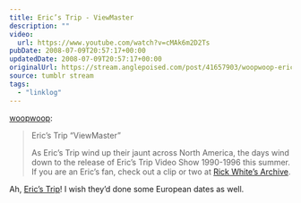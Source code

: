 ```yaml
---
title: Eric’s Trip - ViewMaster
description: ""
video:
  url: https://www.youtube.com/watch?v=cMAk6m2D2Ts
pubDate: 2008-07-09T20:57:17+00:00
updatedDate: 2008-07-09T20:57:17+00:00
originalUrl: https://stream.anglepoised.com/post/41657903/woopwoop-erics-trip-viewmaster-as-erics
source: tumblr stream
tags:
  - "linklog"
---
```


[woopwoop][1]:

> Eric’s Trip “ViewMaster”
>
> As Eric’s Trip wind up their jaunt across North America, the days wind down to the release of Eric’s Trip Video Show 1990-1996 this summer. If you are an Eric’s fan, check out a clip or two at [Rick White’s Archive][2].

Ah, [Eric&rsquo;s Trip][3]! I wish they&rsquo;d done some European dates as well.

[1]: http://woopwoop.tumblr.com/post/41655498/erics-trip-viewmaster-as-erics-trip-wind-up
[2]: https://www.youtube.com/user/RickWhiteArchive "youtube"
[3]: http://www.myspace.com/ericstrip
